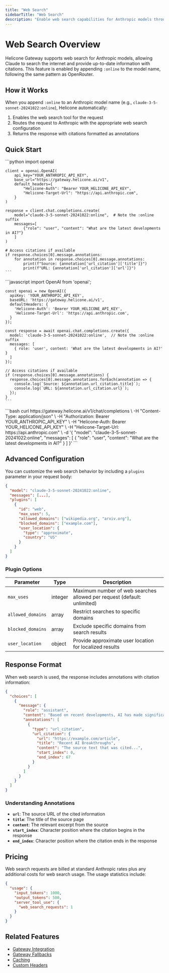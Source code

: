 ```yaml
---
title: "Web Search"
sidebarTitle: "Web Search"
description: "Enable web search capabilities for Anthropic models through Helicone's Gateway using the :online suffix"
---
```


# Web Search Overview

Helicone Gateway supports web search for Anthropic models, allowing Claude to search the internet and provide up-to-date information with citations. This feature is enabled by appending `:online` to the model name, following the same pattern as OpenRouter.

## How it Works

When you append `:online` to an Anthropic model name (e.g., `claude-3-5-sonnet-20241022:online`), Helicone automatically:

1. Enables the web search tool for the request
2. Routes the request to Anthropic with the appropriate web search configuration
3. Returns the response with citations formatted as annotations

## Quick Start

<Tabs>
  <Tab title="Python">
    ```python
    import openai

    client = openai.OpenAI(
        api_key="YOUR_ANTHROPIC_API_KEY",
        base_url="https://gateway.helicone.ai/v1",
        default_headers={
            "Helicone-Auth": "Bearer YOUR_HELICONE_API_KEY",
            "Helicone-Target-Url": "https://api.anthropic.com",
        }
    )

    response = client.chat.completions.create(
        model="claude-3-5-sonnet-20241022:online",  # Note the :online suffix
        messages=[
            {"role": "user", "content": "What are the latest developments in AI?"}
        ]
    )

    # Access citations if available
    if response.choices[0].message.annotations:
        for annotation in response.choices[0].message.annotations:
            print(f"Source: {annotation['url_citation']['title']}")
            print(f"URL: {annotation['url_citation']['url']}")
    ```
  </Tab>

  <Tab title="Node.js">
    ```javascript
    import OpenAI from 'openai';

    const openai = new OpenAI({
      apiKey: 'YOUR_ANTHROPIC_API_KEY',
      baseURL: 'https://gateway.helicone.ai/v1',
      defaultHeaders: {
        'Helicone-Auth': 'Bearer YOUR_HELICONE_API_KEY',
        'Helicone-Target-Url': 'https://api.anthropic.com',
      }
    });

    const response = await openai.chat.completions.create({
      model: 'claude-3-5-sonnet-20241022:online',  // Note the :online suffix
      messages: [
        { role: 'user', content: 'What are the latest developments in AI?' }
      ]
    });

    // Access citations if available
    if (response.choices[0].message.annotations) {
      response.choices[0].message.annotations.forEach(annotation => {
        console.log(`Source: ${annotation.url_citation.title}`);
        console.log(`URL: ${annotation.url_citation.url}`);
      });
    }
    ```
  </Tab>

  <Tab title="cURL">
    ```bash
    curl https://gateway.helicone.ai/v1/chat/completions \
      -H "Content-Type: application/json" \
      -H "Authorization: Bearer YOUR_ANTHROPIC_API_KEY" \
      -H "Helicone-Auth: Bearer YOUR_HELICONE_API_KEY" \
      -H "Helicone-Target-Url: https://api.anthropic.com" \
      -d '{
        "model": "claude-3-5-sonnet-20241022:online",
        "messages": [
          {
            "role": "user",
            "content": "What are the latest developments in AI?"
          }
        ]
      }'
    ```
  </Tab>
</Tabs>

## Advanced Configuration

You can customize the web search behavior by including a `plugins` parameter in your request body:

```json
{
  "model": "claude-3-5-sonnet-20241022:online",
  "messages": [...],
  "plugins": [
    {
      "id": "web",
      "max_uses": 5,
      "allowed_domains": ["wikipedia.org", "arxiv.org"],
      "blocked_domains": ["example.com"],
      "user_location": {
        "type": "approximate",
        "country": "US"
      }
    }
  ]
}
```

### Plugin Options

| Parameter | Type | Description |
|-----------|------|-------------|
| `max_uses` | integer | Maximum number of web searches allowed per request (default: unlimited) |
| `allowed_domains` | array | Restrict searches to specific domains |
| `blocked_domains` | array | Exclude specific domains from search results |
| `user_location` | object | Provide approximate user location for localized results |

## Response Format

When web search is used, the response includes annotations with citation information:

```json
{
  "choices": [
    {
      "message": {
        "role": "assistant",
        "content": "Based on recent developments, AI has made significant progress in...",
        "annotations": [
          {
            "type": "url_citation",
            "url_citation": {
              "url": "https://example.com/article",
              "title": "Recent AI Breakthroughs",
              "content": "The source text that was cited...",
              "start_index": 0,
              "end_index": 67
            }
          }
        ]
      }
    }
  ]
}
```

### Understanding Annotations

- **`url`**: The source URL of the cited information
- **`title`**: The title of the source page
- **`content`**: The relevant excerpt from the source
- **`start_index`**: Character position where the citation begins in the response
- **`end_index`**: Character position where the citation ends in the response

## Pricing

Web search requests are billed at standard Anthropic rates plus any additional costs for web search usage. The usage statistics include:

```json
{
  "usage": {
    "input_tokens": 1000,
    "output_tokens": 500,
    "server_tool_use": {
      "web_search_requests": 1
    }
  }
}
```

## Related Features

- [Gateway Integration](/getting-started/integration-method/gateway)
- [Gateway Fallbacks](/getting-started/integration-method/gateway-fallbacks)
- [Caching](/features/advanced-usage/caching)
- [Custom Headers](/helicone-headers/helicone-auth)